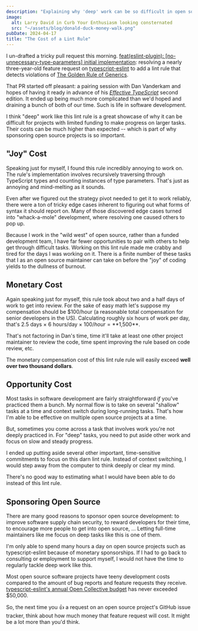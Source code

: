 ```yaml
---
description: "Explaining why 'deep' work can be so difficult in open source."
image:
  alt: Larry David in Curb Your Enthusiasm looking consternated
  src: "~/assets/blog/donald-duck-money-walk.png"
pubDate: 2024-04-17
title: "The Cost of a Lint Rule"
---
```



I un-drafted a tricky pull request this morning.
[feat(eslint-plugin): [no-unnecessary-type-parameters] initial implementation](https://github.com/typescript-eslint/typescript-eslint/pull/8173): resolving a nearly three-year-old feature request on [typescript-eslint](https://typescript-eslint.io) to add a lint rule that detects violations of [The Golden Rule of Generics](https://effectivetypescript.com/2020/08/12/generics-golden-rule).

That PR started off pleasant: a pairing session with Dan Vanderkam and hopes of having it ready in advance of his _[Effective TypeScript](https://effectivetypescript.com)_ second edition.
It ended up being much more complicated than we'd hoped and draining a bunch of both of our time.
Such is life in software development.

I think "deep" work like this lint rule is a great showcase of why it can be difficult for projects with limited funding to make progress on larger tasks.
Their costs can be much higher than expected -- which is part of why sponsoring open source projects is so important.

<LabeledVideo
	alt="Donald Duck happily walking and counting a stack of dollar bills"
	description="Seen: corporate entities counting profits not spent on open source development. 🥲"
	original="https://tenor.com/view/choaruiburey-vaguibu-gif-12324115614053945085"
	src={donaldDuckMoneyWalk}
/>

## "Joy" Cost

Speaking just for myself, I found this rule incredibly annoying to work on.
The rule's implementation involves recursively traversing through TypeScript types and counting instances of type parameters.
That's just as annoying and mind-melting as it sounds.

Even after we figured out the strategy pivot needed to get it to work reliably, there were a ton of tricky edge cases inherent to figuring out what forms of syntax it should report on.
Many of those discovered edge cases turned into "whack-a-mole" development, where resolving one caused others to pop up.

Because I work in the "wild west" of open source, rather than a funded development team, I have far fewer opportunities to pair with others to help get through difficult tasks.
Working on this lint rule made me crabby and tired for the days I was working on it.
There is a finite number of these tasks that I as an open source maintainer can take on before the "joy" of coding yields to the dullness of burnout.

## Monetary Cost

Again speaking just for myself, this rule took about two and a half days of work to get into review.
For the sake of easy math let's suppose my compensation should be $100/hour (a reasonable total compensation for senior developers in the US).
Calculating roughly six hours of work per day, that's 2.5 days &times; 6 hours/day &times; $100/hour = **$1,500**.

That's not factoring in Dan's time, time it'll take at least one other project maintainer to review the code, time spent improving the rule based on code review, etc.

The monetary compensation cost of this lint rule rule will easily exceed **well over two thousand dollars**.

## Opportunity Cost

Most tasks in software development are fairly straightforward _if_ you've practiced them a bunch.
My normal flow is to take on several "shallow" tasks at a time and context switch during long-running tasks.
That's how I'm able to be effective on multiple open source projects at a time.

But, sometimes you come across a task that involves work you're not deeply practiced in.
For "deep" tasks, you need to put aside other work and focus on slow and steady progress.

I ended up putting aside several other important, time-sensitive commitments to focus on this darn lint rule.
Instead of context switching, I would step away from the computer to think deeply or clear my mind.

There's no good way to estimating what I would have been able to do instead of this lint rule.

## Sponsoring Open Source

There are many good reasons to sponsor open source development: to improve software supply chain security, to reward developers for their time, to encourage more people to get into open source, ...
Letting full-time maintainers like me focus on deep tasks like this is one of them.

I'm only able to spend many hours a day on open source projects such as typescript-eslint because of monetary sponsorships.
If I had to go back to consulting or employment to support myself, I would not have the time to regularly tackle deep work like this.

Most open source software projects have teeny development costs compared to the amount of bug reports and feature requests they receive.
[typescript-eslint's annual Open Collective budget](https://opencollective.com/typescript-eslint) has never exceeded $50,000.

So, the next time you 👍 a request on an open source project's GitHub issue tracker, think about how much money that feature request will cost.
It might be a lot more than you'd think.

<LabeledVideo
	alt="Donald Duck unfazed by money being pushed at him by another duck"
	description="Increasing the money sent to open source projects won't solve all of out industry's issues, but it's certainly a start."
	original="https://giphy.com/gifs/money-donald-duck-109qivmw8Q6K52"
	src={donaldDuckMoneyPush}
/>
